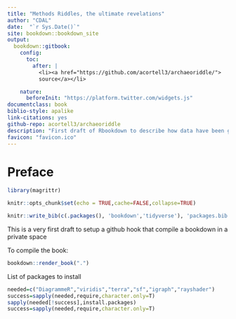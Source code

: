 ```yaml
--- 
title: "Methods Riddles, the ultimate revelations"
author: "CDAL"
date:  "`r Sys.Date()`"
site: bookdown::bookdown_site
output:
  bookdown::gitbook: 
    config:
      toc:
        after: |
          <li><a href="https://github.com/acortell3/archaeoriddle/">
          source</a></li>

    nature:
      beforeInit: "https://platform.twitter.com/widgets.js"
documentclass: book
biblio-style: apalike
link-citations: yes
github-repo: acortell3/archaeoriddle
description: "First draft of Rbookdown to describe how data have been generated"
favicon: "favicon.ico"
---
```

# Preface{-}

```r
library(magrittr)

knitr::opts_chunk$set(echo = TRUE,cache=FALSE,collapse=TRUE)
```

```r
knitr::write_bib(c(.packages(), 'bookdown','tidyverse'), 'packages.bib')
```

This is a very first draft to setup a github hook that compile a bookdown in a private space

To compile the book:

```r
bookdown::render_book(".")
```


List of packages to install

```r
needed=c("DiagrammeR","viridis","terra","sf","igraph","rayshader")
success=sapply(needed,require,character.only=T)
sapply(needed[!success],install.packages)
success=sapply(needed,require,character.only=T)
```



